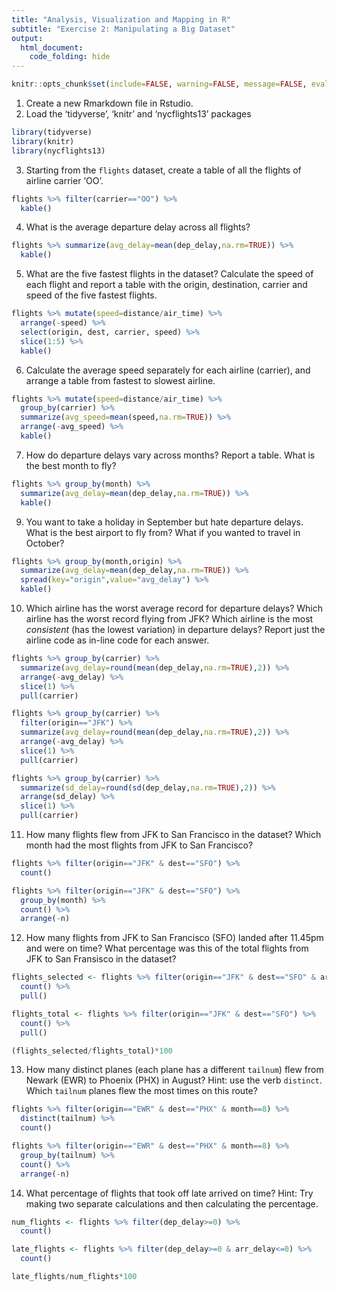 ```yaml
---
title: "Analysis, Visualization and Mapping in R"
subtitle: "Exercise 2: Manipulating a Big Dataset"
output: 
  html_document:
    code_folding: hide
---
```


```r
knitr::opts_chunk$set(include=FALSE, warning=FALSE, message=FALSE, eval=FALSE)
```

1. Create a new Rmarkdown file in Rstudio.
2. Load the 'tidyverse', 'knitr' and 'nycflights13' packages
```r
library(tidyverse)
library(knitr)
library(nycflights13)
```

3. Starting from the `flights` dataset, create a table of all the flights of airline carrier 'OO'.
```r
flights %>% filter(carrier=="OO") %>%
  kable()
```

4. What is the average departure delay across all flights?
```r
flights %>% summarize(avg_delay=mean(dep_delay,na.rm=TRUE)) %>%
  kable()
```

5. What are the five fastest flights in the dataset? Calculate the speed of each flight and report a table with the origin, destination, carrier and speed of the five fastest flights.
```r
flights %>% mutate(speed=distance/air_time) %>% 
  arrange(-speed) %>%
  select(origin, dest, carrier, speed) %>%
  slice(1:5) %>%
  kable()
```

6. Calculate the average speed separately for each airline (carrier), and arrange a table from fastest to slowest airline.
```r
flights %>% mutate(speed=distance/air_time) %>% 
  group_by(carrier) %>%
  summarize(avg_speed=mean(speed,na.rm=TRUE)) %>%
  arrange(-avg_speed) %>%
  kable()
```

7. How do departure delays vary across months? Report a table. What is the best month to fly?
```r
flights %>% group_by(month) %>%
  summarize(avg_delay=mean(dep_delay,na.rm=TRUE)) %>%
  kable()
```

9. You want to take a holiday in September but hate departure delays. What is the best airport to fly from? What if you wanted to travel in October?
```r
flights %>% group_by(month,origin) %>%
  summarize(avg_delay=mean(dep_delay,na.rm=TRUE)) %>%
  spread(key="origin",value="avg_delay") %>%
  kable()
```

10. Which airline has the worst average record for departure delays? Which airline has the worst record flying from JFK? Which airline is the most *consistent* (has the lowest variation) in departure delays? Report just the airline code as in-line code for each answer. 
```r
flights %>% group_by(carrier) %>%
  summarize(avg_delay=round(mean(dep_delay,na.rm=TRUE),2)) %>%
  arrange(-avg_delay) %>%
  slice(1) %>%
  pull(carrier)

flights %>% group_by(carrier) %>%
  filter(origin=="JFK") %>%
  summarize(avg_delay=round(mean(dep_delay,na.rm=TRUE),2)) %>%
  arrange(-avg_delay) %>%
  slice(1) %>%
  pull(carrier)

flights %>% group_by(carrier) %>%
  summarize(sd_delay=round(sd(dep_delay,na.rm=TRUE),2)) %>%
  arrange(sd_delay) %>%
  slice(1) %>%
  pull(carrier)
```

11. How many flights flew from JFK to San Francisco in the dataset? Which month had the most flights from JFK to San Francisco?
```r
flights %>% filter(origin=="JFK" & dest=="SFO") %>%
  count()

flights %>% filter(origin=="JFK" & dest=="SFO") %>%
  group_by(month) %>%
  count() %>%
  arrange(-n)
```

12. How many flights from JFK to San Francisco (SFO) landed after 11.45pm and were on time? What percentage was this of the total flights from JFK to San Fransisco in the dataset?

```r
flights_selected <- flights %>% filter(origin=="JFK" & dest=="SFO" & arr_time>2345 & arr_delay<=0) %>%
  count() %>%
  pull()

flights_total <- flights %>% filter(origin=="JFK" & dest=="SFO") %>%
  count() %>%
  pull()

(flights_selected/flights_total)*100
```

13. How many distinct planes (each plane has a different `tailnum`) flew from Newark (EWR) to Phoenix (PHX) in August? Hint: use the verb `distinct`. Which `tailnum` planes flew the most times on this route?

```r
flights %>% filter(origin=="EWR" & dest=="PHX" & month==8) %>%
  distinct(tailnum) %>%
  count()

flights %>% filter(origin=="EWR" & dest=="PHX" & month==8) %>%
  group_by(tailnum) %>%
  count() %>%
  arrange(-n)

```

14. What percentage of flights that took off late arrived on time? Hint: Try making two separate calculations and then calculating the percentage.

```r
num_flights <- flights %>% filter(dep_delay>=0) %>%
  count()

late_flights <- flights %>% filter(dep_delay>=0 & arr_delay<=0) %>%
  count()

late_flights/num_flights*100
```
